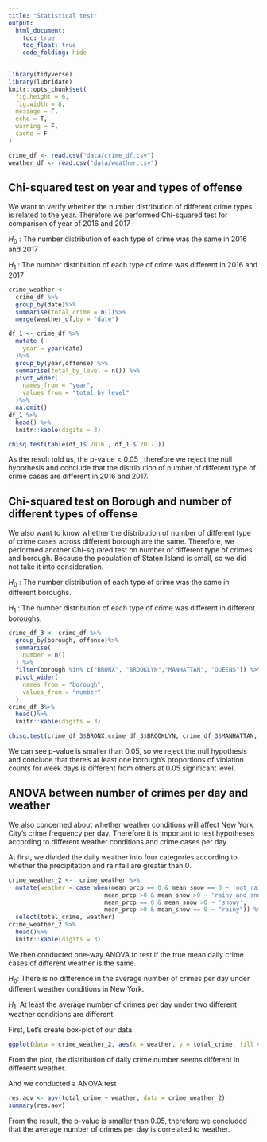 ```yaml
---
title: "Statistical test"
output: 
  html_document:
    toc: true
    toc_float: true
    code_folding: hide
---
```


```r
library(tidyverse)
library(lubridate)
knitr::opts_chunk$set(
  fig.height = 6,
  fig.width = 8,
  message = F,
  echo = T,
  warning = F,
  cache = F
)

crime_df <- read.csv("data/crime_df.csv")
weather_df <- read.csv("data/weather.csv")
```

## Chi-squared test on year and types of offense

We want to verify whether the number distribution of different crime types is 
related to the year. Therefore we performed Chi-squared test for comparison of 
year of 2016 and 2017 :

$H_0$ : The number distribution of each type of crime was the same in 2016 and 2017

$H_1$ : The number distribution of each type of crime was different in 2016 and 2017


```r
crime_weather <- 
  crime_df %>%
  group_by(date)%>%
  summarise(total_crime = n())%>%
  merge(weather_df,by = "date")

df_1 <- crime_df %>%
  mutate (
    year = year(date)
  )%>%
  group_by(year,offense) %>%
  summarise(total_by_level = n()) %>%
  pivot_wider(
    names_from = "year",
    values_from = "total_by_level"
  )%>%
  na.omit()
df_1 %>%
  head() %>%
  knitr::kable(digits = 3)
```
```r
chisq.test(table(df_1$`2016`, df_1 $`2017`))
```
As the result told us, the p-value < 0.05 , therefore we reject the null 
hypothesis and conclude that the distribution of number of different type of 
crime cases are different in 2016 and 2017.

## Chi-squared test on Borough and number of different types of offense

We also want to know whether the distribution of number of different type of 
crime cases across different borough are the same. Therefore, we performed 
another Chi-squared test on number of different type of crimes and borough.
Because the population of Staten Island is small, so we did not take it into 
consideration.

$H_0$ : The number distribution of each type of crime was the same in different boroughs.

$H_1$ : The number distribution of each type of crime was different in different boroughs.



```r
crime_df_3 <- crime_df %>%
  group_by(borough, offense)%>%
  summarise(
    number = n()
  ) %>%
  filter(borough %in% c("BRONX", "BROOKLYN","MANHATTAN", "QUEENS")) %>%
  pivot_wider(
    names_from = "borough",
    values_from = "number"
  )
crime_df_3%>%
  head()%>%
  knitr::kable(digits = 3)
```
```r
chisq.test(crime_df_3$BRONX,crime_df_3$BROOKLYN, crime_df_3$MANHATTAN, crime_df_3$QUEENS)
```
We can see p-value is smaller than 0.05, so we reject the null hypothesis and 
conclude that there's at least one borough's proportions of violation counts 
for week days is different from others at 0.05 significant level.  


## ANOVA between number of crimes per day and weather

We also concerned about whether weather conditions will affect New York City's 
crime frequency per day. Therefore it is important to test hypotheses according 
to different weather conditions and crime cases per day.

At first, we divided the daily weather into four categories according to whether 
the precipitation and rainfall are greater than 0.
```r
crime_weather_2 <-  crime_weather %>%
  mutate(weather = case_when(mean_prcp == 0 & mean_snow == 0 ~ 'not_rainy_or_snowy',
                           mean_prcp >0 & mean_snow >0 ~ 'rainy_and_snowy',
                           mean_prcp == 0 & mean_snow >0 ~ 'snowy',
                           mean_prcp >0 & mean_snow == 0 ~ "rainy")) %>%
  select(total_crime, weather)
crime_weather_2 %>%
  head()%>%
  knitr::kable(digits = 3)
```

We then conducted one-way ANOVA to test if the true mean daily crime cases of 
different weather is the same.

$H_0$: There is no difference in the average number of crimes per day under 
different weather conditions in New York.

$H_1$: At least the average number of crimes per day under two different weather 
conditions are different.

First, Let's create box-plot of our data.

```r
ggplot(data = crime_weather_2, aes(x = weather, y = total_crime, fill = weather)) + geom_boxplot()
```

From the plot, the distribution of daily crime number seems different in 
different weather.

And we conducted a ANOVA test
```r
res.aov <- aov(total_crime ~ weather, data = crime_weather_2)
summary(res.aov) 
```

From the result, the p-value is smaller than 0.05,  therefore we concluded that 
the average number of crimes per day is correlated to weather. 

